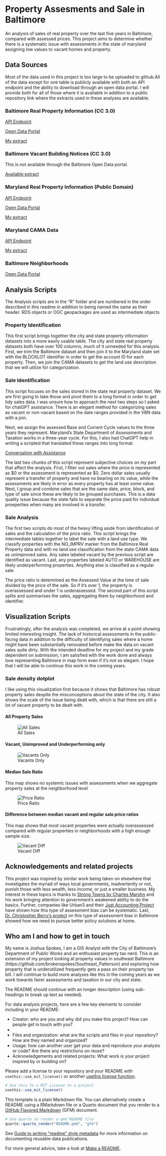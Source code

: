 # Property Assesments and Sale in Baltimore

An analysis of sales of real property over the last five years in Baltimore, compared
with assessed prices. This project aims to determine whether there is a systematic
issue with assessments in the state of maryland assigning low values to vacant homes
and property.

## Data Sources

Most of the data used in this project is too large to be uploaded to github.All of
the data except for one table is publicly available with both an API endpoint
and the ability to download through an open data portal. I will provide both for
all of those where it is available in addition to a public repository link where
the extracts used in these analyses are available.

### Baltimore Real Property Information (CC 3.0)

[API Endpoint](https://geodata.baltimorecity.gov/egis/rest/services/CityView/Realproperty_OB/FeatureServer/0)

[Open Data Portal](https://data.baltimorecity.gov/datasets/baltimore::real-property-information-2/about)

[My extract](https://doi.org/10.5281/zenodo.14498393)

### Baltimore Vacant Building Notices (CC 3.0)

This is not available through the Baltimore Open Data portal.

[Available extract](https://doi.org/10.5281/zenodo.14497481)

### Maryland Real Property Information (Public Domain)

[API Endpoint](https://geodata.md.gov/imap/rest/services/PlanningCadastre/MD_ParcelBoundaries/MapServer/0)

[Open Data Portal](https://opendata.maryland.gov/Business-and-Economy/Maryland-Real-Property-Assessments_Hidden-Property/ed4q-f8tm/about_data)

[My extract](https://doi.org/10.5281/zenodo.14498401)

### Maryland CAMA Data

[API Endpoint](https://geodata.md.gov/imap/rest/services/PlanningCadastre/MD_ComputerAssistedMassAppraisal/MapServer)

[My extract](https://doi.org/10.5281/zenodo.14498436)

### Baltimore Neighborhoods

[Open Data Portal](https://data.baltimorecity.gov/datasets/baltimore::neighborhood-statistical-area-nsa-boundaries/about)

## Analysis Scripts

The Analysis scripts are in the "R" folder and are numbered in the order described
in this readme in addition to being named the same as their header. RDS objects or
OGC geopackages are used as intermediate objects 

### Property Identification

This first script brings together the city and state property information datasets
into a more easily usable table. The city and state real property datasets both have
over 100 columns, much of it unneeded for this analysis. First, we trim the Baltimore
dataset and then join it to the Maryland state set with the BLOCKLOT identifier in
order to get the account ID for each property. Then, we join the CAMA datasets to
get the land use description that we will utilize for categorization.

### Sale Identification

This script focuses on the sales stored in the state real property dataset. We are
first going to take those and pivot them to a long format in order to get tidy sales
data. I was unsure how to approach the next two steps so I asked for chatGPT assistance.
There is an elegant method for categorizing sales as vacant or non-vacant based on
the date ranges provided in the VBN data with a join.

Next, we assign the assessed Base and Current Cycle values to the three years they
represent. Maryland's State Department of Assessments and Taxation works in a three-year
cycle. For this, I also had ChatGPT help in writing a scripted that translated these
ranges into long format.

[Conversation with Assistance](https://chatgpt.com/share/675f4586-a0cc-8010-8570-52b9856d12c8)

The last two chunks of this script represent subjective choices on my part that affect
the analysis. First, I filter out sales where the price is represented as $0 or the
assessment is represented as $0. Zero dollar sales usually represent a transfer of
property and have no bearing on its value, while the assessments are likely in error
as every property has at least some value. Next, I group and combine sales that are
the same date, price, block, and type of sale since these are likely to be grouped
purchases. This is a data quality issue because the state fails to separate the price
paid for individual proeperties when many are involved in a transfer.

### Sale Analysis

The first two scripts do most of the heavy lifting aside from identification of sales
and the calculation of the price ratio. This script brings the intermediate tables
together to label the sale with a land use type. We classify properties with the NO_IMPRV
marker from the Baltimore Real Property data and with no land use classification from
the state CAMA data as unimproved sales. Any sales labeled vacant by the previous script
are identified as vacant. Last, any properties labeled AUTO or WAREHOUSE are likely
underperforming properties. Anything else is classified as a regular sale.

The price ratio is determined as the Assessed Value at the time of sale divided by
the price of the sale. So if it's over 1, the property is overassessed and under 1
is underassessed. The second part of this script splits and summarises the sales, aggregating
them by neighborhood and identifier.

## Visualization Scripts

Frustratingly, after the analysis was completed, we arrive at a point showing limited
interesting insight. The lack of historical assessments in the public-facing data
in addition to the difficulty of identifying sales where a home might have been substantially
renovated before make the data on vacant sales quite dirty. With the intended deadline
for my project and my grade dependent on submission, I am satisfied with the work
done and always love representing Baltimore in map form even if it's not so elegant.
I hope that I will be able to continue this work in the coming years.

### Sale density dotplot

I like using this visualization first because it shows that Baltimore has robust
property sales despite the misconceptions about the state of the city. It also shows
the scale of the issue being dealt with, which is that there are still a lot of vacant
property to be dealt with.

#### All Property Sales

![All Sales](Images/rdeck_dotplot.png)

#### Vacant, Unimproved and Underperforming only

![Vacants Only](Images/vacants_only_dotplot.png)

#### Median Sale Ratio

This map shows no systemic issues with assessments when we aggregate property sales at the neighborhood level 

![Price Ratio](Images/median_price_ratio.png)


#### Difference between median vacant and regular sale price ratios

This map shows that most vacant properties were actually overassessed compared with regular properties in neighborhoods with a high enough sample size.

![Vacant Diff](Images/vacant_to_regular_diff.png)


## Acknowledgements and related projects

This project was inspired by similar work being taken on elsewhere that investigates
the myriad of ways local governments, inadvertently or not, punish those with less
wealth, less income, or just a smaller business. My interest in these topics is thanks
to [Strong Towns by Charles Marohn](https://www.strongtowns.org/) and his work bringing
attention to government's weakened ability to do the basics. Further, companies like
Urban3 and their [Just Accounting Project](https://www.justaccounting.org/) have shown how this type of assessment bias
can be systematic. Last, [Dr. Christopher Berry's project](https://s3.us-east-2.amazonaws.com/propertytaxdata.uchicago.edu/nationwide_reports/web/Baltimore%20city_Maryland.html#5_who_is_over-assessed) on this type of assessment
bias in Baltimore showed how we need to pursue better policy solutions at home. 


## Who am I and how to get in touch

My name is Joshua Spokes, I am a GIS Analyst with the City of Baltimore's Department
of Public Works and an enthusiast property tax nerd. This is an extension of my project
looking at property values in southeast Baltimore (https://github.com/brokenspokes/Southeast_Patterson)
and exploring how property that is underutilized frequently gets a pass on their
property tax bill. I will continue to build more analyses like this in the coming
years as we work towards fairer assessments and taxation in our city and state.

The README should continue with an longer description (using sub-headings to break up text as needed).

For data analysis projects, here are a few key elements to consider including in your README:

- Creator: who are you and why did you make this project? How can people get in touch with you?
- 
- Files and organization: what are the scripts and files in your repository? How are they named and organized?
- Usage: how can another user get your data and reproduce your analysis or code? Are there any restrictions on reuse?
- Acknowledgements and related projects: What work is your project inspired by or building on?

Please add a license to your repository and your README with `usethis::use_mit_license()` or another [usethis license function](https://usethis.r-lib.org/reference/licenses.html).

```r
# Use this to a MIT License to a project 
usethis::use_mit_license()
```

This template is a plain Markdown file. You can alternatively create a README using a RMarkdown file or a Quarto document that you render to a [GitHub Flavored Markdown](https://quarto.org/docs/output-formats/gfm.html) (GFM) document.

```r
# Use quarto to render a qmd README file
quarto::quarto_render("README.qmd", "gfm")
```

See [Guide to writing “readme” style metadata](https://data.research.cornell.edu/data-management/sharing/readme/) for more information on documenting reusable data publications.

For more general advice, take a look at [Make a README](https://www.makeareadme.com/).

